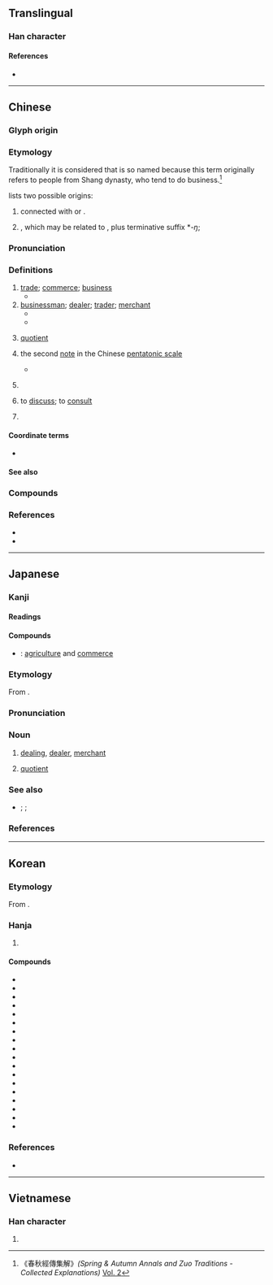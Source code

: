{{also|啇}}
{{character info}}
==Translingual==
{{stroke order|type=animate}}

===Han character===
{{Han char|rn=30|rad=口|as=08|sn=11|four=00227|canj=YCBR|ids=⿳亠丷冏}}

====References====
* {{Han ref|kx=0194.320|dkj=03803|dj=0415.090|hdz=10288.060|uh=5546|ud=21830|bh=B0D3|bd=45267}}

----

==Chinese==
{{zh-forms|alt=謪,𠘾,𠹧,𠼬,𠾃,𠿧,𡂦,𡃬,𡄚,𡅟,𥫐,𧶜,𧷞,𨝗}}

===Glyph origin===
{{Han etym}}

===Etymology===
Traditionally it is considered that {{zh-l|商人}} is so named because this term originally refers to people from Shang dynasty, who tend to do business.<ref>{{w|Du Yu}}《春秋經傳集解》''(Spring & Autumn Annals and Zuo Traditions - Collected Explanations)'' [https://ctext.org/library.pl?if=gb&file=77349&page=63#%E5%95%86%E8%A1%8C%E8%B3%88%E4%B9%9F Vol. 2]</ref>

{{zh-ref|Schuessler (2007)}} lists two possible origins:

# connected with {{cog|tbq-pro|*lay||change, exchange}} or {{cog|tbq-pro|*b-ley||barter}}.
# {{och-l|賒}}, which may be related to {{cog|th|แลก}}, plus terminative suffix *''-ŋ'';

===Pronunciation===
{{zh-pron
|m=shāng
|m-s=sang1
|c=soeng1
|c-t=siang1
|g=
|h=pfs=sông;gd=song1
|j=
|mb=sióng
|md=siŏng
|mn=xm,qz,jj,tw:siong/zz:siang
|mn-t=siang1
|w=1saan
|x=
|mc=y
|oc=y
|cat=n,pn,v
}}

===Definitions===
{{zh-hanzi}}

# [[trade]]; [[commerce]]; [[business]]
#* {{zh-x|商 則 有 居 善 疾 售 之 貨。|In '''commerce''' those sort of people manage to get excellent merchandise, which sells without delay.|ref=Lunheng-F}}
# [[businessman]]; [[dealer]]; [[trader]]; [[merchant]]
#* {{zh-x|使 商 無得 糴，農 無得 糶。|Do not allow '''merchants''' to buy grain nor farmers to sell grain.|ref=Shangjunshu-D}}
#* {{zh-x|富家 之 商，必 奪 貧室 之 財。|'''Merchants''' of wealthy houses must needs snatch away the property of poor families.|ref=Lunheng-F}}
# {{lb|zh|mathematics}} [[quotient]]
#: {{zh-x|6 除 2 的 商 是 3|the '''quotient''' of 6 divided by 2 is 3}}
# {{lb|zh|music}} the second [[note]] in the Chinese [[pentatonic scale]]
#* {{zh-x|商 者，張 也，陰-氣 開 張，陽-氣 始 降 也；……。|'''Shāng''' means ''zhāng'' 'to expand'; the yin-fluid begins to expand [while] the yang-fuild begins to contract; [...].|ref=79 CE, 班固 {{w|Ban Gu}},《白虎通》{{w|Bai Hu Tong}} ''The Comprehensive Discussions in the White Tiger Hall''; English translation based on 曾祖森 {{w|Tjan Tjoe Som}}'s 1949 version}}
# {{zh-div|朝}} {{w|Shang Dynasty}}
# to [[discuss]]; to [[consult]]
# {{zh-div|宿}} {{lb|zh|Chinese astronomy}} {{zh-altname|心|{{w|Heart (Chinese constellation)|Heart}} mansion {{gloss|one of the {{w|Twenty-Eight Mansions}}}}}}

====Coordinate terms====
* {{list:Chinese pentatonic scale/zh}}

====See also====
{{zh-Chinese dynasties}}

===Compounds===
{{zh-der|商展|商品檢驗|商書|商風|商湯|商股|商用|宮商|商埠|動如參商|商業|商飆|奸商|情趣商店|商譽|代銷商|商討|免稅商店|商業設計|券商|商法|供應商|情商|商戰|商標法|古董商|商務仲裁|商購|商檢|中間商|商計|參商|商會|中心商品|商亭|商訂|僑商|工商社會|工商黃頁|商榷|情緒智商|包商|代理商|商行|商圈|商號|從商|商情|商功|商業銀行|婉商|建商|商談|商朝|商蚷|商務|商頌|商品情報|商量|平價商店|商品|在商言商|巨商|工商業|少商|廠商|商旅|商紂|便利商店|富商大賈|富商|密商|家商|官督商辦|官商合辦|官商勾結|商洽|引商刻羽|商借|中盤商|士農工商|商家|五口通商|國際商展|商旅店|商山四皓|客商|商謎|商隊|商販|商調|商船|商約|商秋|商略|商歌|商標|商業影片|商數|商店|商定|商品條碼|商兌|商事|官商|商業區|商科|商女|商議|一片宮商|外商|商人|協商|友誼商店|商場|共商大計|商儈|中華商場|商賈|工商階級|商港|商酌|招商店|殷商|教育商數|清商樂|招商局|熟商量|海商|水商|沒商量|相商|磋商|研商|海商法|洽商|承包商|洋商陸|片商|略無參商|私商|營商|特約商店|清商|承銷商|批發商|會商|書商|智商|智力商數|舶商|茶商|費商量|諮商|鹽商|紳商|通商港|行口商|網路商場|連鎖商店|臺商|經商|通商|美商|紅頂商人|高商|籌商|行商|巡商|管商|補助商業|郵購商店|製造商|通商條約|網路商機|藥商|金融商品|通商口岸|賈儒商秀|貿易商|零售商|青年商店|註冊商標|經銷商|無商不尖|商洛|王商|商丘|商君書|大邑商}}

===References===
* {{R:yue:Hanzi}}
* {{R:twedu|A00600}}
<references/>

{{zh-cat|Beginning}}

----

==Japanese==

===Kanji===
{{ja-kanji|grade=3|rs=口08}}

====Readings====
{{ja-readings
|goon=しょう<しやう
|kanon=しょう<しやう
|kun=あきな-う<あきな-ふ
|nanori=あき
}}

====Compounds====
* {{ja-r|農%商|のう%しょう}}: [[agriculture]] and [[commerce]]

{{wikipedia|lang=ja}}
{{ja-kanjitab|しょう|yomi=o}}

===Etymology===
From {{bor|ja|ltc|-|sort=しょう}} {{m|zh|商|tr=syang||commerce}}.

===Pronunciation===
{{ja-pron|y=o|しょう|acc=1|acc_ref=DJR}}

===Noun===
{{ja-noun|しょう|hhira=しやう}}

# [[dealing]], [[dealer]], [[merchant]]
# {{lb|ja|arithmetic|sort=しょう}} [[quotient]]

===See also===
* {{ja-r|被%除%数|ひ%じょ%すう}}; {{ja-r|除%数|じょ%すう}}; {{ja-r|剰%余|じょう%よ}}

===References===
<references/>

----

==Korean==

===Etymology===
From {{der|ko|ltc|-}} {{ltc-l|商|id=1}}. {{hanja-hunmong|샤ᇰ|syang|人類#중03B}}

===Hanja===
{{ko-hanja-search}}
{{ko-hanja|장사|상}}

# {{hanja form of|상|[[trade]]; [[commerce]]}}

====Compounds====
{{der-top3|Compounds}}
* {{ko-l|협상|協商}}
* {{ko-l|상품|商品}}
* {{ko-l|통상|通商}}
* {{ko-l|상인|商人}}
* {{ko-l|상업|商業}}
* {{ko-l|상점|商店}}
* {{ko-l|상가|商街}}
* {{ko-l|상호|商號}}
* {{ko-l|상표|商標}}
* {{ko-l|상선|商船}}
* {{ko-l|상법|商法}}
* {{ko-l|행상|行商}}
* {{ko-l|상권|商權}}
* {{ko-l|상술|商術}}
* {{ko-l|상거래|商去來}}
* {{ko-l|상공업|商工業}}
* {{ko-l|노점상|露店商}}
* {{ko-l|도매상|都賣商}}
{{der-bottom}}

===References===
* {{R:hanjadoc|1309}}

----

==Vietnamese==

===Han character===
{{vi-readings|reading=thương}}

# {{rfdef|vi|sort=口08}}